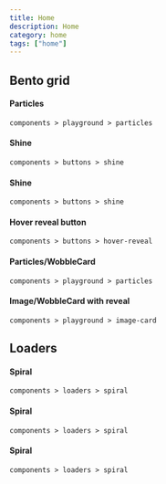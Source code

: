 ```yaml
---
title: Home
description: Home
category: home
tags: ["home"]
---
```


<div className="max-w-7xl mx-auto">

<MdxCard href="/components/playground/particles" className="p-4">

<ComponentPreview
  path="particles-reveal-text"
  category="playground"
  forShowcase
/>

</MdxCard>

## Bento grid

<div
  className="flex-1 gap-4 mt-6
                  grid w-full auto-rows-max
                  grid-cols-1
                  md:grid-cols-2
                   xl:grid-cols-3 
                    "
>
<MdxCard href="/components/playground/particles" className="p-4 xl:col-span-2">

#### Particles

`components > playground > particles`

<ComponentPreview path="particles-demo" category="playground" forShowcase />

</MdxCard>
<MdxCard href="/components/loaders/spiral" className="p-4 ">

#### Shine

`components > buttons > shine`

<ComponentPreview path="spin" category="loaders" forShowcase />

</MdxCard>
<MdxCard href="/components/loaders/spiral" className="p-4 ">

#### Shine

`components > buttons > shine`

<ComponentPreview path="spin" category="loaders" forShowcase />

</MdxCard>
<MdxCard href="/components/buttons/hover-reveal" className="p-4 xl:col-span-2">

#### Hover reveal button

`components > buttons > hover-reveal`

<ComponentPreview path="hover-reveal" category="buttons" forShowcase />

</MdxCard>
<MdxCard href="/components/playground/particles" className="p-4 xl:col-span-3">

#### Particles/WobbleCard 

`components > playground > particles`

<ComponentPreview path="particles-wobblecard" category="playground" forShowcase />

</MdxCard>
<MdxCard href="/components/playground/image-card" className="p-4 xl:col-span-3">

#### Image/WobbleCard with reveal

`components > playground > image-card`

<ComponentPreview path="image-card" category="playground" forShowcase />

</MdxCard>
</div>

## Loaders

<div
  className="flex-1 gap-4 mt-6
                    grid grid-cols-1
                    md:grid-cols-2
                    xl:grid-cols-3
                    "
>

<MdxCard href="/components/loaders/spiral" className="p-4">

#### Spiral

`components > loaders > spiral`

<ComponentPreview path="spin" category="loaders" forShowcase />

</MdxCard>

<MdxCard href="/components/loaders/spiral" className="p-4">

#### Spiral

`components > loaders > spiral`

<ComponentPreview path="spin" category="loaders" forShowcase />

</MdxCard>
<MdxCard href="/components/loaders/spiral" className="p-4">

#### Spiral

`components > loaders > spiral`

<ComponentPreview path="spin" category="loaders" forShowcase />

</MdxCard>
</div>

</div>
